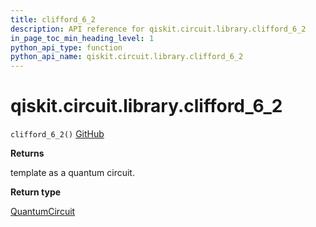 ```yaml
---
title: clifford_6_2
description: API reference for qiskit.circuit.library.clifford_6_2
in_page_toc_min_heading_level: 1
python_api_type: function
python_api_name: qiskit.circuit.library.clifford_6_2
---
```


# qiskit.circuit.library.clifford\_6\_2

<span id="qiskit.circuit.library.clifford_6_2" />

`clifford_6_2()` [GitHub](https://github.com/qiskit/qiskit/tree/stable/0.17/qiskit/circuit/library/templates/clifford/clifford_6_2.py "view source code")

**Returns**

template as a quantum circuit.

**Return type**

[QuantumCircuit](qiskit.circuit.QuantumCircuit "qiskit.circuit.QuantumCircuit")

